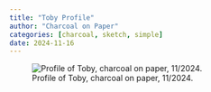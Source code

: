 ```yaml
---
title: "Toby Profile"
author: "Charcoal on Paper"
categories: [charcoal, sketch, simple]
date: 2024-11-16
---
```


![Profile of Toby, charcoal on paper, 11/2024.](IMG_0722.jpg)
